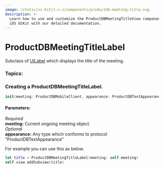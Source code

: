 ```yaml
---
image: /static/ui-kit/1.x.x/components/productdb-meeting-title.svg
description: >-
  Learn how to use and customize the ProductDBMeetingTitleView component in ProductDB's
  iOS UiKit with our detailed documentation.
---
```


# ProductDBMeetingTitleLabel
Subclass of [UILabel](https://developer.apple.com/documentation/uikit/uilabel) which displays the title of the meeting.

### Topics:
### Creating a ProductDBMeetingTitleLabel. 

```swift
init(meeting: ProductDBMobileClient, appearance: ProductDBTextAppearance = AppTheme.shared.meetingTitleAppearance)
```
#### Parameters:
*Required*   
**meeting:** Current ongoing meeting object.    
*Optional*   
**appearance:** Any type which conforms to protocol "ProductDBTextAppearance"

For example you can use this as below. 

```swift
let title = ProductDBMeetingTitleLabel(meeting: self.meeting)
self.view.addSubview(title)
```

<head>
  <title>iOS ProductDBMeetingTitleLabel</title>
</head>

